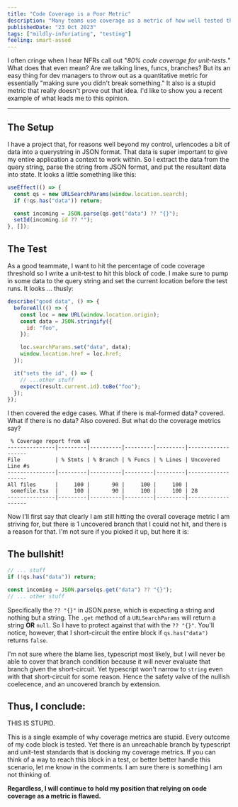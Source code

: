 ```yaml
---
title: "Code Coverage is a Poor Metric"
description: "Many teams use coverage as a metric of how well tested their code is. This is a single example of why that metric is flawed."
publishedDate: "23 Oct 2023"
tags: ["mildly-infuriating", "testing"]
feeling: smart-assed
---
```



I often cringe when I hear NFRs call out "_80% code coverage for unit-tests._" What does that even mean? Are we talking lines, funcs, branches? But its an easy thing for dev managers to throw out as a quantitative metric for essentially "making sure you didn't break something." It also is a stupid metric that really doesn't prove out that idea. I'd like to show you a recent example of what leads me to this opinion.

---

## The Setup

I have a project that, for reasons well beyond my control, urlencodes a bit of data into a querystring in JSON format. That data is super important to give my entire application a context to work within. So I extract the data from the query string, parse the string from JSON format, and put the resultant data into state. It looks a little something like this:

```js
useEffect(() => {
  const qs = new URLSearchParams(window.location.search);
  if (!qs.has("data")) return;

  const incoming = JSON.parse(qs.get("data") ?? "{}");
  setId(incoming.id ?? "");
}, []);
```

## The Test

As a good teammate, I want to hit the percentage of code coverage threshold so I write a unit-test to hit this block of code. I make sure to pump in some data to the query string and set the current location before the test runs. It looks ... thusly:

```js
describe("good data", () => {
  beforeAll(() => {
    const loc = new URL(window.location.origin);
    const data = JSON.stringify({
      id: "foo",
    });

    loc.searchParams.set("data", data);
    window.location.href = loc.href;
  });

  it("sets the id", () => {
    // ...other stuff
    expect(result.current.id).toBe("foo");
  });
});
```

I then covered the edge cases. What if there is mal-formed data? covered. What if there is no data? Also covered. But what do the coverage metrics say?

```
 % Coverage report from v8
---------------|---------|----------|---------|---------|-------------------
File           | % Stmts | % Branch | % Funcs | % Lines | Uncovered Line #s
---------------|---------|----------|---------|---------|-------------------
All files      |     100 |       90 |     100 |     100 |
 somefile.tsx  |     100 |       90 |     100 |     100 | 28
---------------|---------|----------|---------|---------|-------------------
```

Now I'll first say that clearly I am still hitting the overall coverage metric I am striving for, but there is 1 uncovered branch that I could not hit, and there is a reason for that. I'm not sure if you picked it up, but here it is:

## The bullshit!

```js
// ... stuff
if (!qs.has("data")) return;

const incoming = JSON.parse(qs.get("data") ?? "{}");
// ... other stuff
```

Specifically the `?? "{}"` in JSON.parse, which is expecting a string and nothing but a string. The `.get` method of a `URLSearchParams` will return a string **OR** `null`. So I have to protect against that with the `?? "{}"`. You'll notice, however, that I short-circuit the entire block if `qs.has("data")` returns `false`.

I'm not sure where the blame lies, typescript most likely, but I will never be able to cover that branch condition because it will never evaluate that branch given the short-circuit. Yet typescript won't narrow to `string` even with that short-circuit for some reason. Hence the safety valve of the nullish coelecence, and an uncovered branch by extension.

## Thus, I conclude:

<TLDR class="font-bold">THIS IS STUPID.</TLDR>

This is a single example of why coverage metrics are stupid. Every outcome of my code block is tested. Yet there is an unreachable branch by typescript and unit-test standards that is docking my coverage metrics. If you can think of a way to reach this block in a test, or better better handle this scenario, let me know in the comments. I am sure there is something I am not thinking of.

**Regardless, I will continue to hold my position that relying on code coverage as a metric is flawed.**
